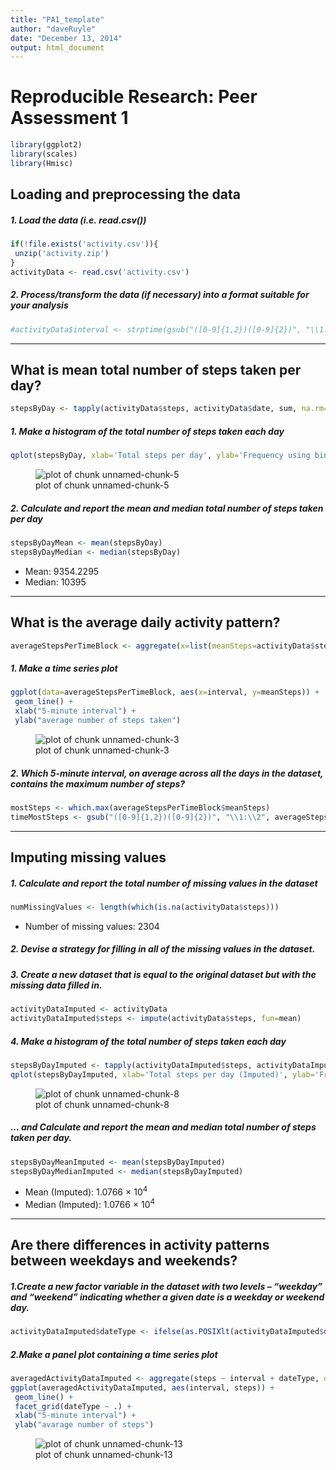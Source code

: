 ```yaml
---
title: "PA1_template"
author: "daveRuyle"
date: "December 13, 2014"
output: html_document
---
```


# Reproducible Research: Peer Assessment 1


```r
library(ggplot2)
library(scales)
library(Hmisc)
```


## Loading and preprocessing the data
##### 1. Load the data (i.e. read.csv())

```r
if(!file.exists('activity.csv')){
 unzip('activity.zip')
}
activityData <- read.csv('activity.csv')
```
##### 2. Process/transform the data (if necessary) into a format suitable for your analysis

```r
#activityData$interval <- strptime(gsub("([0-9]{1,2})([0-9]{2})", "\\1:\\2", activityData$interval), format='%H:%M')
```

-----

## What is mean total number of steps taken per day?

```r
stepsByDay <- tapply(activityData$steps, activityData$date, sum, na.rm=TRUE)
```

##### 1. Make a histogram of the total number of steps taken each day

```r
qplot(stepsByDay, xlab='Total steps per day', ylab='Frequency using binwith 500', binwidth=500)
```

![plot of chunk unnamed-chunk-5](figure/unnamed-chunk-5.png)

##### 2. Calculate and report the mean and median total number of steps taken per day

```r
stepsByDayMean <- mean(stepsByDay)
stepsByDayMedian <- median(stepsByDay)
```
* Mean: 9354.2295
* Median: 10395

-----

## What is the average daily activity pattern?

```r
averageStepsPerTimeBlock <- aggregate(x=list(meanSteps=activityData$steps), by=list(interval=activityData$interval), FUN=mean, na.rm=TRUE)
```

##### 1. Make a time series plot

```r
ggplot(data=averageStepsPerTimeBlock, aes(x=interval, y=meanSteps)) +
 geom_line() +
 xlab("5-minute interval") +
 ylab("average number of steps taken")
```

![plot of chunk unnamed-chunk-3](figure/unnamed-chunk-3.png)

##### 2. Which 5-minute interval, on average across all the days in the dataset, contains the maximum number of steps?

```r
mostSteps <- which.max(averageStepsPerTimeBlock$meanSteps)
timeMostSteps <- gsub("([0-9]{1,2})([0-9]{2})", "\\1:\\2", averageStepsPerTimeBlock[mostSteps,'interval'])
```



----
 
## Imputing missing values
##### 1. Calculate and report the total number of missing values in the dataset

```r
numMissingValues <- length(which(is.na(activityData$steps)))
```

* Number of missing values: 2304

##### 2. Devise a strategy for filling in all of the missing values in the dataset.
##### 3. Create a new dataset that is equal to the original dataset but with the missing data filled in.

```r
activityDataImputed <- activityData
activityDataImputed$steps <- impute(activityData$steps, fun=mean)
```


##### 4. Make a histogram of the total number of steps taken each day

```r
stepsByDayImputed <- tapply(activityDataImputed$steps, activityDataImputed$date, sum)
qplot(stepsByDayImputed, xlab='Total steps per day (Imputed)', ylab='Frequency using binwith 500', binwidth=500)
```

![plot of chunk unnamed-chunk-8](figure/unnamed-chunk-8.png)

##### ... and Calculate and report the mean and median total number of steps taken per day.

```r
stepsByDayMeanImputed <- mean(stepsByDayImputed)
stepsByDayMedianImputed <- median(stepsByDayImputed)
```
* Mean (Imputed): 1.0766 &times; 10<sup>4</sup>
* Median (Imputed): 1.0766 &times; 10<sup>4</sup>


----

## Are there differences in activity patterns between weekdays and weekends?
##### 1.Create a new factor variable in the dataset with two levels – “weekday” and “weekend” indicating whether a given date is a weekday or weekend day.


```r
activityDataImputed$dateType <- ifelse(as.POSIXlt(activityDataImputed$date)$wday %in% c(0,6), 'weekend', 'weekday')
```

##### 2.Make a panel plot containing a time series plot

```r
averagedActivityDataImputed <- aggregate(steps ~ interval + dateType, data=activityDataImputed, mean)
ggplot(averagedActivityDataImputed, aes(interval, steps)) +
 geom_line() +
 facet_grid(dateType ~ .) +
 xlab("5-minute interval") +
 ylab("avarage number of steps")
```

![plot of chunk unnamed-chunk-13](figure/unnamed-chunk-13.png)

